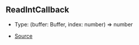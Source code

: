 ## ReadIntCallback

- Type: (buffer: Buffer, index: number) => number

- [Source](https://github.com/Androz2091/discord-player/blob/e5339f1/packages/equalizer/src/equalizer/ChannelProcessor.ts#L3)